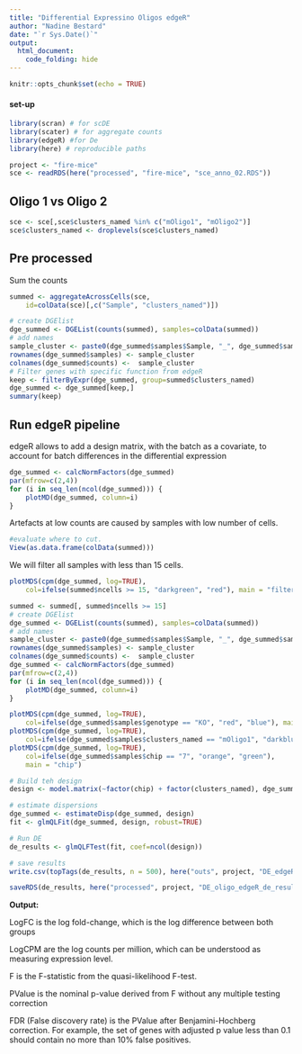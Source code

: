 ```yaml
---
title: "Differential Expressino Oligos edgeR"
author: "Nadine Bestard"
date: "`r Sys.Date()`"
output:
  html_document:
    code_folding: hide
---
```


```r
knitr::opts_chunk$set(echo = TRUE)
```


#### set-up
```r
library(scran) # for scDE
library(scater) # for aggregate counts
library(edgeR) #for De
library(here) # reproducible paths
```
```r
project <- "fire-mice"
sce <- readRDS(here("processed", "fire-mice", "sce_anno_02.RDS")) 
```

## Oligo 1 vs Oligo 2

```r
sce <- sce[,sce$clusters_named %in% c("mOligo1", "mOligo2")]
sce$clusters_named <- droplevels(sce$clusters_named)
```

## Pre processed

Sum the counts
```r
summed <- aggregateAcrossCells(sce, 
    id=colData(sce)[,c("Sample", "clusters_named")])

```

```r
# create DGElist
dge_summed <- DGEList(counts(summed), samples=colData(summed))
# add names
sample_cluster <- paste0(dge_summed$samples$Sample, "_", dge_summed$samples$clusters_named)
rownames(dge_summed$samples) <- sample_cluster
colnames(dge_summed$counts) <-  sample_cluster
# Filter genes with specific function from edgeR
keep <- filterByExpr(dge_summed, group=summed$clusters_named)
dge_summed <- dge_summed[keep,]
summary(keep)
```

## Run edgeR pipeline

edgeR allows to add a design matrix, with the batch as a covariate, to account for batch differences in the differential expression

```r
dge_summed <- calcNormFactors(dge_summed)
par(mfrow=c(2,4))
for (i in seq_len(ncol(dge_summed))) {
    plotMD(dge_summed, column=i)
}
```
Artefacts at low counts are caused by samples with low number of cells. 
```r
#evaluate where to cut.
View(as.data.frame(colData(summed)))
```

We will filter all samples with less than 15 cells. 
```r
plotMDS(cpm(dge_summed, log=TRUE), 
    col=ifelse(summed$ncells >= 15, "darkgreen", "red"), main = "filter out")
```


```r
summed <- summed[, summed$ncells >= 15]
# create DGElist
dge_summed <- DGEList(counts(summed), samples=colData(summed))
# add names
sample_cluster <- paste0(dge_summed$samples$Sample, "_", dge_summed$samples$clusters_named)
rownames(dge_summed$samples) <- sample_cluster
colnames(dge_summed$counts) <-  sample_cluster
dge_summed <- calcNormFactors(dge_summed)
par(mfrow=c(2,4))
for (i in seq_len(ncol(dge_summed))) {
    plotMD(dge_summed, column=i)
}
```


```r
plotMDS(cpm(dge_summed, log=TRUE), 
    col=ifelse(dge_summed$samples$genotype == "KO", "red", "blue"), main = "genotype")
plotMDS(cpm(dge_summed, log=TRUE), 
    col=ifelse(dge_summed$samples$clusters_named == "mOligo1", "darkblue", "darkred"), main = "cluster")
plotMDS(cpm(dge_summed, log=TRUE), 
    col=ifelse(dge_summed$samples$chip == "7", "orange", "green"),
    main = "chip")
```


```r
# Build teh design
design <- model.matrix(~factor(chip) + factor(clusters_named), dge_summed$samples)

# estimate dispersions
dge_summed <- estimateDisp(dge_summed, design)
fit <- glmQLFit(dge_summed, design, robust=TRUE)

# Run DE
de_results <- glmQLFTest(fit, coef=ncol(design))

# save results
write.csv(topTags(de_results, n = 500), here("outs", project, "DE_edgeR", "de_mOligo2vsmOligo1_edgeR.csv"))

saveRDS(de_results, here("processed", project, "DE_oligo_edgeR_de_results.RDS"))
```


**Output:**

LogFC is the log fold-change, which is the log difference between both groups

LogCPM are the log counts per million, which can be understood as measuring expression level.

F is the F-statistic from the quasi-likelihood F-test.

PValue is the nominal p-value derived from F without any multiple testing correction

FDR (False discovery rate) is the PValue after Benjamini-Hochberg correction.  For example, the set of genes with adjusted p value less than 0.1 should contain no more than 10% false positives.


